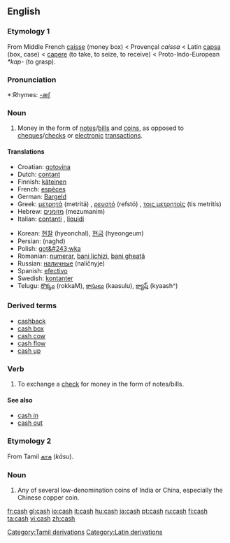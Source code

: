 ==English==

===Etymology 1===
From Middle French [[caisse]] (money box) < Provençal ''caissa'' < Latin [[capsa]] (box, case) < [[capere]] (to take, to seize, to receive) < Proto-Indo-European ''*kap-'' (to grasp). 

===Pronunciation===
*:Rhymes: [[Rhymes:English:-æʃ|-æʃ]]

===Noun===
{{en-noun|-}}

#Money in the form of [[note]]s/[[bill]]s and [[coin]]s, as opposed to [[cheque]]s/[[check]]s or [[electronic]] [[transaction]]s.

====Translations====
{{top}}
*Croatian: [[gotovina]]
*Dutch: [[contant]]
*Finnish: [[käteinen]]
*French: [[espèces]] {{f}} {{p}}
*German: [[Bargeld]] {{n}}
*Greek: [[μετρητά]] (metritá) {{n}} {{p}}, [[ρευστό]] (refstó) {{n}}, [[τοις μετρητοίς]] (tis metritís)
*Hebrew: [[מזומנים]] (mezumanim) {{p}}
*Italian: [[contanti]] {{m}} {{p}}, [[liquidi]] {{m}} {{p}}
{{mid}}
*Korean: [[현찰]] (hyeonchal), [[현금]] (hyeongeum)
*Persian: {{FAchar|[[نقد]]}} (naghd)
*Polish: [[got&#243;wka]] {{f}}
*Romanian: [[numerar]], [[bani lichizi]], [[bani gheaţă]]
*Russian: [[наличные]] (nalíčnyje) {{m}} {{p}}
*Spanish: [[efectivo]]
*Swedish: [[kontanter]]
*Telugu: [[రొక్కం]] (rokkaM), [[కాసులు]] (kaasulu), [[క్యాష్]] (kyaash^)
{{bottom}}

===Derived terms===
*[[cashback]]
*[[cash box]]
*[[cash cow]]
*[[cash flow]]
*[[cash up]]

===Verb===
{{en-verb|cash|es}}
# To exchange a [[check]] for money in the form of notes/bills.

====See also====
*[[cash in]]
*[[cash out]]

===Etymology 2===
From Tamil [[காசு]] (''kāsu'').

===Noun===
{{en-noun|cash}}

# Any of several low-denomination coins of India or China, especially the Chinese copper coin.

[[Category:Tamil derivations]]
[[Category:Latin derivations]]

[[fr:cash]]
[[gl:cash]]
[[io:cash]]
[[it:cash]]
[[hu:cash]]
[[ja:cash]]
[[pt:cash]]
[[ru:cash]]
[[fi:cash]]
[[ta:cash]]
[[vi:cash]]
[[zh:cash]]